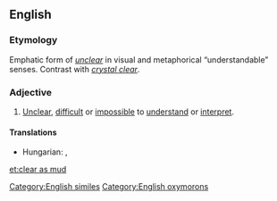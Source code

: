 ==English==

===Etymology===
Emphatic form of ''[[unclear]]'' in visual and metaphorical “understandable” senses. Contrast with ''[[crystal clear]]''.

===Adjective===
{{en-adj|head=[[clear]] [[as]] [[mud]]|-}}

# {{context|simile|lang=en}} [[unclear|Unclear]], [[difficult]] or [[impossible]] to [[understand]] or [[interpret]].

====Translations====
{{trans-top|unclear}}
* Hungarian: {{t|hu|világos, mint a vakablak}},  {{t|hu|se füle, se farka}}
{{trans-mid}}
{{trans-bottom}}

[[Category:English similes]]
[[Category:English oxymorons]]

[[et:clear as mud]]